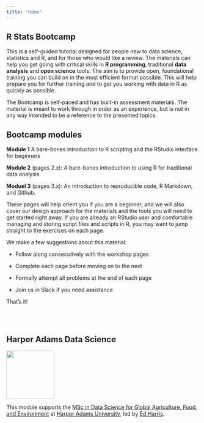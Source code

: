 ```yaml
---
title: "Home"
---
```


## R Stats Bootcamp

This is a self-guided tutorial designed for people new to data science, statistics and R, and for those who would like a review. The materials can help you get going with critical skills in **R programming**, traditional **data analysis** and **open science** tools. The aim is to provide open, foundational training you can build on in the most efficient format possible. This will help prepare you for further training and to get you working with data in R as quickly as possible. 

The Bootcamp is self-paced and has built-in assessment materials. The material is meant to work through in order as an experience, but is not in any way intended to be a reference to the presented topics.


## Bootcamp modules

**Module 1** A bare-bones introduction to R scripting and the RStudio interface for beginners

**Module 2** (pages 2.x): A bare-bones introduction to using R for traditional data analysis

**Moduel 3** (pages 3.x): An introduction to reproducible code, R Markdown, and Github.


These pages will help orient you if you are a beginner, and we will also cover our design approach for the materials and the tools you will need to get started right away. If you are already an RStudio user and comfortable managing and storing script files and scripts in R, you may want to jump straight to the exercises on each page.



We make a few suggestions about this material:

- Follow along consecutively with the workshop pages 

- Complete each page before moving on to the next

- Formally attempt all problems at the end of each page

- Join us in Slack if you need assistance

That's it!

<br>
<br>

## Harper Adams Data Science

![](img/HDS.png){fig-alt="Harper Data Science" width="125"}

This module supports the [MSc in Data Science for Global Agriculture, Food, and Environment](https://www.harper-adams.ac.uk/courses/postgraduate/201194/data-science-for-global-agriculture-food-and-environment "MSc in Data Science") at [Harper Adams University](https://www.harper-adams.ac.uk/ "Harper Adams University"), led by [Ed Harris](https://www.harper-adams.ac.uk/general/staff/profile/201620/Edwin-Harris/ "Ed's Faculty page").